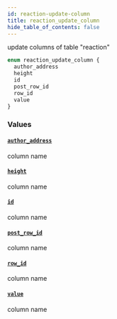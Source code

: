 ```yaml
---
id: reaction-update-column
title: reaction_update_column
hide_table_of_contents: false
---
```


update columns of table "reaction"

```graphql
enum reaction_update_column {
  author_address
  height
  id
  post_row_id
  row_id
  value
}
```

### Values

#### [`author_address`](#)

column name

#### [`height`](#)

column name

#### [`id`](#)

column name

#### [`post_row_id`](#)

column name

#### [`row_id`](#)

column name

#### [`value`](#)

column name
